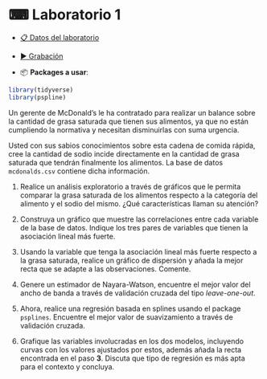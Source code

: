 # &#9000; Laboratorio 1 {-}

* <a href="data/mcdonalds.csv" target="_blank">&#128203; Datos del laboratorio</a>
* <a href="https://www.google.cl" target="_blank">&#9654; Grabación</a>

* &#128230; **Packages a usar**:

```{r eval=FALSE}
library(tidyverse)
library(pspline)
```

Un gerente de McDonald's le ha contratado para realizar un balance sobre la cantidad de grasa saturada que tienen sus alimentos, ya que no están cumpliendo la normativa y necesitan disminuirlas con suma urgencia.

Usted con sus sabios conocimientos sobre esta cadena de comida rápida, cree la cantidad de sodio incide directamente en la cantidad de grasa saturada que tendrán finalmente los alimentos. La base de datos `mcdonalds.csv` contiene dicha información.

1. Realice un análisis exploratorio a través de gráficos que le permita comparar la grasa saturada de los alimentos respecto a la categoría del alimento y el sodio del mismo. ¿Qué características llaman su atención?

2. Construya un gráfico que muestre las correlaciones entre cada variable de la base de datos. Indique los tres pares de variables que tienen la asociación lineal más fuerte.

3. Usando la variable que tenga la asociación lineal más fuerte respecto a la grasa saturada, realice un gráfico de dispersión y añada la mejor recta que se adapte a las observaciones. Comente.

3. Genere un estimador de Nayara-Watson, encuentre el mejor valor del ancho de banda a través de validación cruzada del tipo *leave-one-out*.

4. Ahora, realice una regresión basada en splines usando el package `psplines`. Encuentre el mejor valor de suavizamiento a través de validación cruzada.

5. Grafique las variables involucradas en los dos modelos, incluyendo curvas con los valores ajustados por estos, además añada la recta encontrada en el paso **3**. Discuta que tipo de regresión es más apta para el contexto y concluya.
